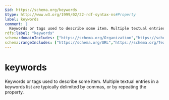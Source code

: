 ```yaml
---
$id: https://schema.org/keywords
$type: http://www.w3.org/1999/02/22-rdf-syntax-ns#Property
label: keywords
comment: |
  Keywords or tags used to describe some item. Multiple textual entries in a keywords list are typically delimited by commas, or by repeating the property.
rdfs:label: "keywords"
schema:domainIncludes: ["https://schema.org/Organization","https://schema.org/Event","https://schema.org/Place","https://schema.org/CreativeWork","https://schema.org/Product"]
schema:rangeIncludes: ["https://schema.org/URL","https://schema.org/Text","https://schema.org/DefinedTerm"]
---
```


# keywords

Keywords or tags used to describe some item. Multiple textual entries in a keywords list are typically delimited by commas, or by repeating the property.

